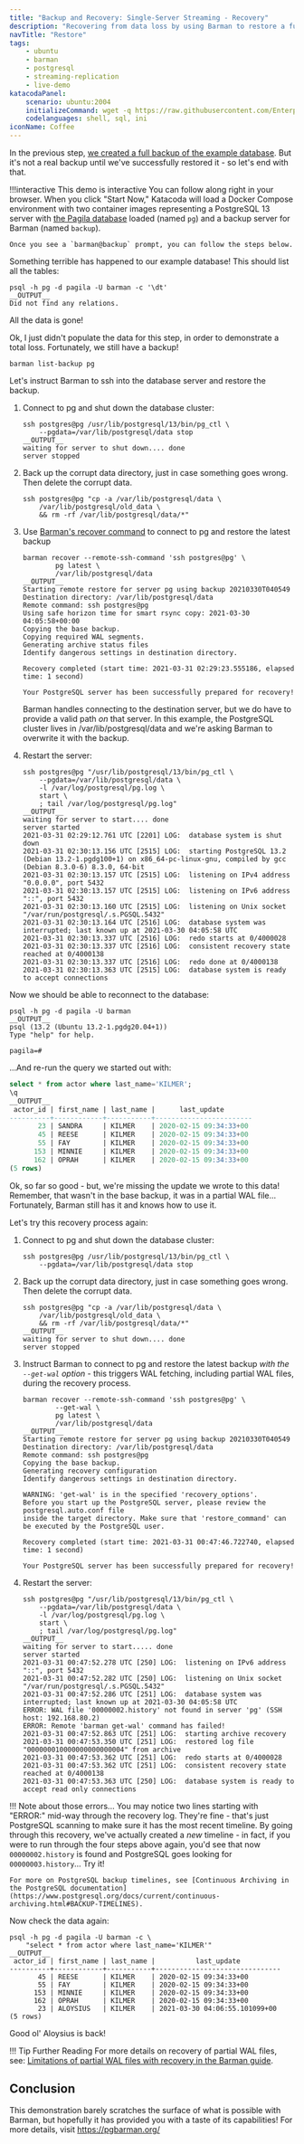 ```yaml
---
title: "Backup and Recovery: Single-Server Streaming - Recovery"
description: "Recovering from data loss by using Barman to restore a full backup remotely"
navTitle: "Restore"
tags:
    - ubuntu
    - barman
    - postgresql
    - streaming-replication
    - live-demo
katacodaPanel:
    scenario: ubuntu:2004
    initializeCommand: wget -q https://raw.githubusercontent.com/EnterpriseDB/barman-tutorial/main/step04-restore/docker-compose.yaml ; docker-compose up -d ; clear ; docker exec -it -u barman backup /bin/bash
    codelanguages: shell, sql, ini
iconName: Coffee
---
```


In the previous step, [we created a full backup of the example database](step03-backup). But it's not a real backup until we've successfully restored it - so let's end with that. 

!!!interactive This demo is interactive
    You can follow along right in your browser. When you click "Start Now," Katacoda will load a Docker Compose 
    environment with two container images representing a PostgreSQL 13 server with 
    [the Pagila database](https://github.com/devrimgunduz/pagila) loaded (named `pg`)
    and a backup server for Barman (named `backup`).

    Once you see a `barman@backup` prompt, you can follow the steps below.

<KatacodaPanel />

Something terrible has happened to our example database! This should list all the tables:

```shell
psql -h pg -d pagila -U barman -c '\dt'
__OUTPUT__
Did not find any relations.
```

All the data is gone! 

Ok, I just didn't populate the data for this step, in order to demonstrate a total loss. Fortunately, we still have a backup!

```shell
barman list-backup pg
```

Let's instruct Barman to ssh into the database server and restore the backup. 

1. Connect to pg and shut down the database cluster:

    ```shell
    ssh postgres@pg /usr/lib/postgresql/13/bin/pg_ctl \
        --pgdata=/var/lib/postgresql/data stop
    __OUTPUT__
    waiting for server to shut down.... done
    server stopped
    ```

2. Back up the corrupt data directory, just in case something goes wrong. Then delete the corrupt data.

    ```shell
    ssh postgres@pg "cp -a /var/lib/postgresql/data \
        /var/lib/postgresql/old_data \
        && rm -rf /var/lib/postgresql/data/*"
    ```

3. Use [Barman's recover command](http://docs.pgbarman.org/release/2.12/#recover) to connect to pg and restore the latest backup 

    ```shell
    barman recover --remote-ssh-command 'ssh postgres@pg' \
            pg latest \
            /var/lib/postgresql/data
    __OUTPUT__
    Starting remote restore for server pg using backup 20210330T040549
    Destination directory: /var/lib/postgresql/data
    Remote command: ssh postgres@pg
    Using safe horizon time for smart rsync copy: 2021-03-30 04:05:58+00:00
    Copying the base backup.
    Copying required WAL segments.
    Generating archive status files
    Identify dangerous settings in destination directory.

    Recovery completed (start time: 2021-03-31 02:29:23.555186, elapsed time: 1 second)

    Your PostgreSQL server has been successfully prepared for recovery!
    ```

    Barman handles connecting to the destination server, but we do have to provide a valid path *on* that server. In this example, the PostgreSQL cluster lives in /var/lib/postgresql/data and we're asking Barman to overwrite it with the backup.

4. Restart the server:

    ```shell
    ssh postgres@pg "/usr/lib/postgresql/13/bin/pg_ctl \
        --pgdata=/var/lib/postgresql/data \
        -l /var/log/postgresql/pg.log \
        start \
        ; tail /var/log/postgresql/pg.log"
    __OUTPUT__
    waiting for server to start.... done
    server started
    2021-03-31 02:29:12.761 UTC [2201] LOG:  database system is shut down
    2021-03-31 02:30:13.156 UTC [2515] LOG:  starting PostgreSQL 13.2 (Debian 13.2-1.pgdg100+1) on x86_64-pc-linux-gnu, compiled by gcc (Debian 8.3.0-6) 8.3.0, 64-bit
    2021-03-31 02:30:13.157 UTC [2515] LOG:  listening on IPv4 address "0.0.0.0", port 5432
    2021-03-31 02:30:13.157 UTC [2515] LOG:  listening on IPv6 address "::", port 5432
    2021-03-31 02:30:13.160 UTC [2515] LOG:  listening on Unix socket "/var/run/postgresql/.s.PGSQL.5432"
    2021-03-31 02:30:13.164 UTC [2516] LOG:  database system was interrupted; last known up at 2021-03-30 04:05:58 UTC
    2021-03-31 02:30:13.337 UTC [2516] LOG:  redo starts at 0/4000028
    2021-03-31 02:30:13.337 UTC [2516] LOG:  consistent recovery state reached at 0/4000138
    2021-03-31 02:30:13.337 UTC [2516] LOG:  redo done at 0/4000138
    2021-03-31 02:30:13.363 UTC [2515] LOG:  database system is ready to accept connections
    ```

Now we should be able to reconnect to the database:

```shell
psql -h pg -d pagila -U barman
__OUTPUT__
psql (13.2 (Ubuntu 13.2-1.pgdg20.04+1))
Type "help" for help.

pagila=#
```

...And re-run the query we started out with:

```sql
select * from actor where last_name='KILMER';
\q
__OUTPUT__
 actor_id | first_name | last_name |      last_update       
----------+------------+-----------+------------------------
       23 | SANDRA     | KILMER    | 2020-02-15 09:34:33+00
       45 | REESE      | KILMER    | 2020-02-15 09:34:33+00
       55 | FAY        | KILMER    | 2020-02-15 09:34:33+00
      153 | MINNIE     | KILMER    | 2020-02-15 09:34:33+00
      162 | OPRAH      | KILMER    | 2020-02-15 09:34:33+00
(5 rows)
```

Ok, so far so good - but, we're missing the update we wrote to this data! Remember, that wasn't in the base backup, it was in a partial WAL file... Fortunately, Barman still has it and knows how to use it. 

Let's try this recovery process again:

1. Connect to pg and shut down the database cluster:

    ```shell
    ssh postgres@pg /usr/lib/postgresql/13/bin/pg_ctl \
        --pgdata=/var/lib/postgresql/data stop
    ```

2. Back up the corrupt data directory, just in case something goes wrong. Then delete the corrupt data.

    ```shell
    ssh postgres@pg "cp -a /var/lib/postgresql/data \
        /var/lib/postgresql/old_data \
        && rm -rf /var/lib/postgresql/data/*"
    __OUTPUT__
    waiting for server to shut down.... done
    server stopped
    ```

3. Instruct Barman to connect to pg and restore the latest backup *with the `--get-wal` option* - this triggers WAL fetching, including partial WAL files, during the recovery process.
    ```shell
    barman recover --remote-ssh-command 'ssh postgres@pg' \
            --get-wal \
            pg latest \
            /var/lib/postgresql/data
    __OUTPUT__
    Starting remote restore for server pg using backup 20210330T040549
    Destination directory: /var/lib/postgresql/data
    Remote command: ssh postgres@pg
    Copying the base backup.
    Generating recovery configuration
    Identify dangerous settings in destination directory.

    WARNING: 'get-wal' is in the specified 'recovery_options'.
    Before you start up the PostgreSQL server, please review the postgresql.auto.conf file
    inside the target directory. Make sure that 'restore_command' can be executed by the PostgreSQL user.

    Recovery completed (start time: 2021-03-31 00:47:46.722740, elapsed time: 1 second)

    Your PostgreSQL server has been successfully prepared for recovery!
    ```

4. Restart the server:

    ```shell
    ssh postgres@pg "/usr/lib/postgresql/13/bin/pg_ctl \
        --pgdata=/var/lib/postgresql/data \
        -l /var/log/postgresql/pg.log \
        start \
        ; tail /var/log/postgresql/pg.log"
    __OUTPUT__
    waiting for server to start..... done
    server started
    2021-03-31 00:47:52.278 UTC [250] LOG:  listening on IPv6 address "::", port 5432
    2021-03-31 00:47:52.282 UTC [250] LOG:  listening on Unix socket "/var/run/postgresql/.s.PGSQL.5432"
    2021-03-31 00:47:52.286 UTC [251] LOG:  database system was interrupted; last known up at 2021-03-30 04:05:58 UTC
    ERROR: WAL file '00000002.history' not found in server 'pg' (SSH host: 192.168.80.2)
    ERROR: Remote 'barman get-wal' command has failed!
    2021-03-31 00:47:52.863 UTC [251] LOG:  starting archive recovery
    2021-03-31 00:47:53.350 UTC [251] LOG:  restored log file "000000010000000000000004" from archive
    2021-03-31 00:47:53.362 UTC [251] LOG:  redo starts at 0/4000028
    2021-03-31 00:47:53.362 UTC [251] LOG:  consistent recovery state reached at 0/4000138
    2021-03-31 00:47:53.363 UTC [250] LOG:  database system is ready to accept read only connections    
    ```

!!! Note about those errors...
    You may notice two lines starting with "ERROR:" mid-way through the recovery log. They're fine - that's just PostgreSQL scanning to make sure it has the most recent timeline.
    By going through this recovery, we've actually created a *new* timeline - in fact, if you were to run through the four steps above again, you'd see that now `00000002.history` is found and PostgreSQL goes looking for `00000003.history`... Try it!

    For more on PostgreSQL backup timelines, see [Continuous Archiving in the PostgreSQL documentation](https://www.postgresql.org/docs/current/continuous-archiving.html#BACKUP-TIMELINES).

Now check the data again:

```shell
psql -h pg -d pagila -U barman -c \
    "select * from actor where last_name='KILMER'"
__OUTPUT__
 actor_id | first_name | last_name |          last_update          
----------+------------+-----------+-------------------------------
       45 | REESE      | KILMER    | 2020-02-15 09:34:33+00
       55 | FAY        | KILMER    | 2020-02-15 09:34:33+00
      153 | MINNIE     | KILMER    | 2020-02-15 09:34:33+00
      162 | OPRAH      | KILMER    | 2020-02-15 09:34:33+00
       23 | ALOYSIUS   | KILMER    | 2021-03-30 04:06:55.101099+00
(5 rows)
```

Good ol' Aloysius is back!

!!! Tip Further Reading
    For more details on recovery of partial WAL files, see: [Limitations of partial WAL files with recovery in the Barman guide](http://docs.pgbarman.org/release/2.12/index.html#limitations-of-partial-wal-files-with-recovery).

## Conclusion

This demonstration barely scratches the surface of what is possible with Barman, but hopefully it has provided you with a taste of its capabilities! For more details, visit https://pgbarman.org/
